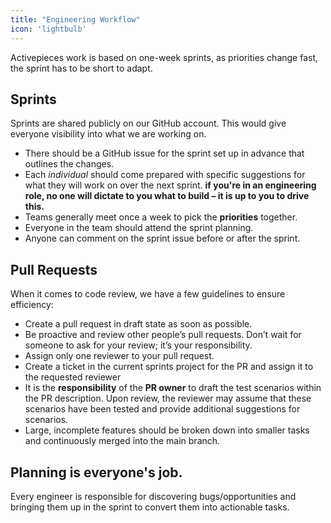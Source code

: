 ```yaml
---
title: "Engineering Workflow" 
icon: 'lightbulb'
---
```


Activepieces work is based on one-week sprints, as priorities change fast, the sprint has to be short to adapt. 

## Sprints

Sprints are shared publicly on our GitHub account. This would give everyone visibility into what we are working on.

* There should be a GitHub issue for the sprint set up in advance that outlines the changes.
* Each _individual_ should come prepared with specific suggestions for what they will work on over the next sprint. **if you're in an engineering role, no one will dictate to you what to build – it is up to you to drive this.**
* Teams generally meet once a week to pick the **priorities** together.
* Everyone in the team should attend the sprint planning.
* Anyone can comment on the sprint issue before or after the sprint.

## Pull Requests

When it comes to code review, we have a few guidelines to ensure efficiency:

- Create a pull request in draft state as soon as possible.
- Be proactive and review other people’s pull requests. Don’t wait for someone to ask for your review; it’s your responsibility.
- Assign only one reviewer to your pull request.
- Create a ticket in the current sprints project for the PR and assign it to the requested reviewer
- It is the **responsibility** of the **PR owner** to draft the test scenarios within the PR description. Upon review, the reviewer may assume that these scenarios have been tested and provide additional suggestions for scenarios.
- Large, incomplete features should be broken down into smaller tasks and continuously merged into the main branch.

## Planning is everyone's job.

Every engineer is responsible for discovering bugs/opportunities and bringing them up in the sprint to convert them into actionable tasks.
